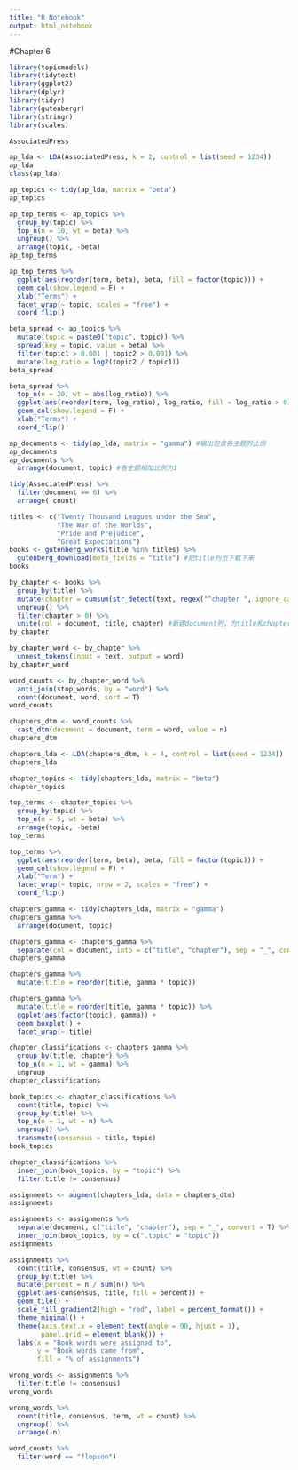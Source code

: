 ---
title: "R Notebook"
output: html_notebook
---

#Chapter 6

```{r}
library(topicmodels)
library(tidytext)
library(ggplot2)
library(dplyr)
library(tidyr)
library(gutenbergr)
library(stringr)
library(scales)
```

```{r}
AssociatedPress
```
```{r}
ap_lda <- LDA(AssociatedPress, k = 2, control = list(seed = 1234))
ap_lda
class(ap_lda)
```
```{r}
ap_topics <- tidy(ap_lda, matrix = "beta")
ap_topics
```
```{r}
ap_top_terms <- ap_topics %>% 
  group_by(topic) %>% 
  top_n(n = 10, wt = beta) %>% 
  ungroup() %>% 
  arrange(topic, -beta)
ap_top_terms
```
```{r}
ap_top_terms %>% 
  ggplot(aes(reorder(term, beta), beta, fill = factor(topic))) +
  geom_col(show.legend = F) +
  xlab("Terms") +
  facet_wrap(~ topic, scales = "free") +
  coord_flip()
```
```{r}
beta_spread <- ap_topics %>% 
  mutate(topic = paste0("topic", topic)) %>% 
  spread(key = topic, value = beta) %>% 
  filter(topic1 > 0.001 | topic2 > 0.001) %>% 
  mutate(log_ratio = log2(topic2 / topic1))
beta_spread
```
```{r}
beta_spread %>% 
  top_n(n = 20, wt = abs(log_ratio)) %>% 
  ggplot(aes(reorder(term, log_ratio), log_ratio, fill = log_ratio > 0)) +
  geom_col(show.legend = F) +
  xlab("Terms") +
  coord_flip()
```
```{r}
ap_documents <- tidy(ap_lda, matrix = "gamma") #输出包含各主题的比例
ap_documents
ap_documents %>% 
  arrange(document, topic) #各主题相加比例为1
```
```{r}
tidy(AssociatedPress) %>% 
  filter(document == 6) %>% 
  arrange(-count)
```
```{r}
titles <- c("Twenty Thousand Leagues under the Sea",
            "The War of the Worlds",
            "Pride and Prejudice",
            "Great Expectations")
books <- gutenberg_works(title %in% titles) %>% 
  gutenberg_download(meta_fields = "title") #把title列也下载下来
books
```
```{r}
by_chapter <- books %>% 
  group_by(title) %>% 
  mutate(chapter = cumsum(str_detect(text, regex("^chapter ", ignore_case = T)))) %>% 
  ungroup() %>% 
  filter(chapter > 0) %>% 
  unite(col = document, title, chapter) #新建document列，为title和chapter合并
by_chapter
```
```{r}
by_chapter_word <- by_chapter %>% 
  unnest_tokens(input = text, output = word)
by_chapter_word
```
```{r}
word_counts <- by_chapter_word %>% 
  anti_join(stop_words, by = "word") %>% 
  count(document, word, sort = T)
word_counts
```
```{r}
chapters_dtm <- word_counts %>% 
  cast_dtm(document = document, term = word, value = n)
chapters_dtm
```
```{r}
chapters_lda <- LDA(chapters_dtm, k = 4, control = list(seed = 1234))
chapters_lda
```
```{r}
chapter_topics <- tidy(chapters_lda, matrix = "beta")
chapter_topics
```
```{r}
top_terms <- chapter_topics %>% 
  group_by(topic) %>% 
  top_n(n = 5, wt = beta) %>% 
  arrange(topic, -beta)
top_terms
```
```{r}
top_terms %>% 
  ggplot(aes(reorder(term, beta), beta, fill = factor(topic))) +
  geom_col(show.legend = F) +
  xlab("Term") +
  facet_wrap(~ topic, nrow = 2, scales = "free") +
  coord_flip()
```
```{r}
chapters_gamma <- tidy(chapters_lda, matrix = "gamma")
chapters_gamma %>% 
  arrange(document, topic)
```
```{r}
chapters_gamma <- chapters_gamma %>% 
  separate(col = document, into = c("title", "chapter"), sep = "_", convert = T) #将字符转为数值
chapters_gamma
```
```{r}
chapters_gamma %>% 
  mutate(title = reorder(title, gamma * topic))

chapters_gamma %>% 
  mutate(title = reorder(title, gamma * topic)) %>% 
  ggplot(aes(factor(topic), gamma)) +
  geom_boxplot() +
  facet_wrap(~ title)
```
```{r}
chapter_classifications <- chapters_gamma %>% 
  group_by(title, chapter) %>% 
  top_n(n = 1, wt = gamma) %>% 
  ungroup
chapter_classifications
```
```{r}
book_topics <- chapter_classifications %>% 
  count(title, topic) %>% 
  group_by(title) %>% 
  top_n(n = 1, wt = n) %>% 
  ungroup() %>% 
  transmute(consensus = title, topic)
book_topics
```
```{r}
chapter_classifications %>% 
  inner_join(book_topics, by = "topic") %>% 
  filter(title != consensus)
```
```{r}
assignments <- augment(chapters_lda, data = chapters_dtm)
assignments
```
```{r}
assignments <- assignments %>% 
  separate(document, c("title", "chapter"), sep = "_", convert = T) %>% 
  inner_join(book_topics, by = c(".topic" = "topic"))
assignments
```
```{r}
assignments %>% 
  count(title, consensus, wt = count) %>% 
  group_by(title) %>% 
  mutate(percent = n / sum(n)) %>% 
  ggplot(aes(consensus, title, fill = percent)) +
  geom_tile() +
  scale_fill_gradient2(high = "red", label = percent_format()) +
  theme_minimal() +
  theme(axis.text.x = element_text(angle = 90, hjust = 1),
        panel.grid = element_blank()) +
  labs(x = "Book words were assigned to",
       y = "Book words came from",
       fill = "% of assignments")
```
```{r}
wrong_words <- assignments %>% 
  filter(title != consensus)
wrong_words
```
```{r}
wrong_words %>% 
  count(title, consensus, term, wt = count) %>% 
  ungroup() %>% 
  arrange(-n)
```
```{r}
word_counts %>% 
  filter(word == "flopson")
```

